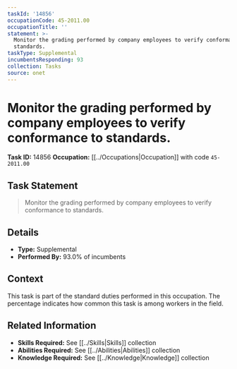 ```yaml
---
taskId: '14856'
occupationCode: 45-2011.00
occupationTitle: ''
statement: >-
  Monitor the grading performed by company employees to verify conformance to
  standards.
taskType: Supplemental
incumbentsResponding: 93
collection: Tasks
source: onet
---
```

# Monitor the grading performed by company employees to verify conformance to standards.

**Task ID:** 14856
**Occupation:** [[../Occupations|Occupation]] with code `45-2011.00`

## Task Statement

> Monitor the grading performed by company employees to verify conformance to standards.

## Details

- **Type:** Supplemental
- **Performed By:** 93.0% of incumbents

## Context

This task is part of the standard duties performed in this occupation. The percentage indicates how common this task is among workers in the field.

## Related Information

- **Skills Required:** See [[../Skills|Skills]] collection
- **Abilities Required:** See [[../Abilities|Abilities]] collection
- **Knowledge Required:** See [[../Knowledge|Knowledge]] collection
